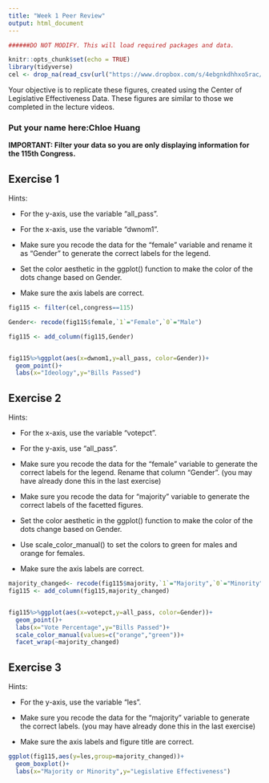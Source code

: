 ```yaml
---
title: "Week 1 Peer Review"
output: html_document
---
```


```r


######DO NOT MODIFY. This will load required packages and data.

knitr::opts_chunk$set(echo = TRUE)
library(tidyverse)
cel <- drop_na(read_csv(url("https://www.dropbox.com/s/4ebgnkdhhxo5rac/cel_volden_wiseman%20_coursera.csv?raw=1")))
```

Your objective is to replicate these figures, created using the Center of Legislative Effectiveness Data. These figures are similar to those we completed in the lecture videos.

### Put your name here:Chloe Huang

**IMPORTANT: Filter your data so you are only displaying information for the 115th Congress.**

## Exercise 1

Hints:

* For the y-axis, use the variable "all_pass".

* For the x-axis, use the variable "dwnom1".

* Make sure you recode the data for the "female" variable and rename it as "Gender" to generate the correct labels for the legend.

* Set the color aesthetic in the ggplot() function to make the color of the dots change based on Gender.

* Make sure the axis labels are correct.

```r


fig115 <- filter(cel,congress==115)

Gender<- recode(fig115$female,`1`="Female",`0`="Male")

fig115 <- add_column(fig115,Gender)


fig115%>%ggplot(aes(x=dwnom1,y=all_pass, color=Gender))+
  geom_point()+
  labs(x="Ideology",y="Bills Passed")


```

## Exercise 2

Hints:

* For the x-axis, use the variable "votepct".

* For the y-axis, use "all_pass".

* Make sure you recode the data for the "female" variable to generate the correct labels for the legend. Rename that column "Gender". (you may have already done this in the last exercise)

* Make sure you recode the data for "majority" variable to generate the correct labels of the facetted figures.

* Set the color aesthetic in the ggplot() function to make the color of the dots change based on Gender.

* Use scale_color_manual() to set the colors to green for males and orange for females.

* Make sure the axis labels are correct.


```r
majority_changed<- recode(fig115$majority,`1`="Majority",`0`="Minority")
fig115 <- add_column(fig115,majority_changed)


fig115%>%ggplot(aes(x=votepct,y=all_pass, color=Gender))+
  geom_point()+
  labs(x="Vote Percentage",y="Bills Passed")+
  scale_color_manual(values=c("orange","green"))+
  facet_wrap(~majority_changed)

```

## Exercise 3

Hints:

* For the y-axis, use the variable "les".

* Make sure you recode the data for the "majority" variable to generate the correct labels. (you may have already done this in the last exercise)

* Make sure the axis labels and figure title are correct.


```r

ggplot(fig115,aes(y=les,group=majority_changed))+
  geom_boxplot()+
  labs(x="Majority or Minority",y="Legislative Effectiveness")
```
